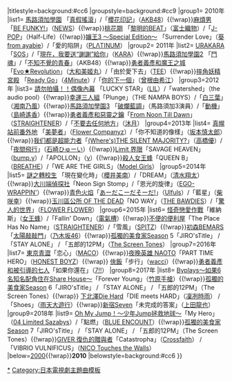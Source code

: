{{Navbox
|name=東京電視台電視劇24主題曲2010年代
|title= [[東京電視台]][[電視劇24]]主題曲{{#if:{{{1|}}}|（{{{1|}}}）|}}
|titlestyle=background:#cc6
|groupstyle=background:#cc9
|group1= 2010年
|list1= {{Nowrap begin}}[[馬路須加學園]] 「[[櫻花印記|真假搖滾]]」/「[[櫻花印記]]」（[[AKB48]]）{{!wrap}}[[麻煩男]] 「[[LIVE_(NEWS專輯)|BE FUNKY!]]」（[[NEWS]]）{{!wrap}}[[桃花期]] 「[[MUSIC (富士織物專輯)|黎明的BEAT]]」（[[富士織物]]）/「[[J-POP (單曲)|J-POP]]」（Half-Life）{{!wrap}}[[孃王|孃王3 〜Special Edition〜]] 「Surrender Love」（[[葵 (歌手)|葵 from ayabie]]）/「愛的陷阱」（[[PLΛTINUM]]）{{Nowrap end}}
|group2= 2011年
|list2= {{Nowrap begin}}[[URAKARA]] 「[[Girl's Talk|SOS]]」/「[[Jet Coaster Love|現在，我要送“謝謝”給你]]」（[[KARA]]）{{!wrap}}[[馬路須加學園|馬路須加學園2]] 「[[Everyday、髮箍|鬥魂]]」/「[[飛翔入手|不知不覺的青春]]」（AKB48）{{!wrap}}[[勇者義彥和魔王之城]] 「[[Evo★Revolution]]」（[[大和美姬丸]]）/「由於愛下去」（[[TEE (歌手)|TEE]]）{{!wrap}}[[摔角妖精宮殿]] 「[[Ready Go (4minute單曲)|Ready Go]]」（[[4minute|4Minute]]）/「[[你的下一個]]」（[[曾根由希江]]）{{Nowrap end}}
|group3=2012年
|list3= {{Nowrap begin}}[[請勿拍攝！！偶像內幕]] 「LUCKY STAR」（[[LIL]]）/「watershed」（the audio pool）{{!wrap}}[[幸運三人組]]「Plunge」（THE NAMPA BOYS）/「[[炎天夏|白三葉]]」（[[湘南乃風]]）{{!wrap}}[[馬路須加學園|馬路須加學園3]] 「[[未來軌跡|破爛藍調]]」（馬路須加3演員）/「[[未來軌跡|動機]]」（[[島崎遙香]]）{{!wrap}}[[勇者義彥和惡靈之鑰]]「[[From Noon Till Dawn]]」（[[STRAIGHTENER]]）/「[[DREAMER DREAMER/不要去任何地方|不要去任何地方]]」（[[沐月]]）{{Nowrap end}}
|group4=2013年
|list4= {{Nowrap begin}}[[真幌站前番外地]] 「[[美夢者 (Flower Companyz單曲)|美夢者]]」（[[Flower Companyz]]）/「你不知道的像樣」（[[擺動帝國|坂本慎太郎]]）{{!wrap}}[[我们都是超能力者]]「[[(Where's)THE SILENT MAJORITY?]]」（[[高橋優]]）/「[[獨立前夜|夜間飛行]]」（[[石崎ひゅーい]]）{{!wrap}}[[Limit 界限]]「SAVAGE HEAVEN」（[[bump.y]]）/「APOLLON」（[[ν (樂團)|ν]]）{{!wrap}}[[殺人女王蜂]]「QUEEN B」（[[BREATHE]]）/「WE ARE THE GIRLS」（[[Model Girls]]）{{Nowrap end}}
|group5=2014年
|list5= {{Nowrap begin}}[[謎之轉校生]] 「現在變化時」（[[櫻井美南]]）/「DREAM」（[[清水翔太]]）{{!wrap}}[[大川端偵探社]]「Neon Sign Stomp」/「恩光的旋律」（[[EGO-WRAPPIN']]）{{!wrap}}[[青色火焰]]「[[ONE MIND|あーだこーだそーだ!]]」（[[Ulfuls]]）/「藍星」（[[柴咲幸]]）{{!wrap}}[[玉川區公所 OF THE DEAD]]「NO WAY」（[[THE BAWDIES]]）/「[[實 (專輯)|驚人的世界]]」（[[FLOWER FLOWER]]）{{Nowrap end}}
|group6=2015年
|list6= {{Nowrap begin}}[[怪奇戀愛作戰]]「維納斯」（[[女王蜂 (樂團)|女王蜂]]）/「Fallin' Down」（[[電氣槽]]）{{!wrap}}[[不便的便利屋]]「The Place Has No Name」（[[STRAIGHTENER]]）/「雪風」（[[SPITZ]]）{{!wrap}}[[初森BEMARS]]「[[太陽敲敲門]]」（[[乃木坂46]]）{{!wrap}}[[孤獨的美食家]]Season 5「JIRO'sTitle」 / 「STAY ALONE」 / 「五郎的12PM」（[[The Screen Tones]]）{{Nowrap end}}
|group7=2016年
|list7= {{Nowrap begin}}[[東京青澀]]「恋心」（[[MACO]]）{{!wrap}}[[夜晚英雄 NAOTO]]「PART TIME HERO」（[[HONEST BOYZ]]）{{!wrap}} [[俠飯]]「步行」（[[wacci]]）{{!wrap}}[[勇者義彥和被引導的七人]]「如果你還在」（[[7!!]]）{{Nowrap end}}
|group8=2017年
|list8= {{Nowrap begin}}[[Byplays〜如果6名知名配角住在Share House〜]]「Forever Young」（[[竹原手槍]]）{{!wrap}}[[孤獨的美食家]]Season 6「JIRO'sTitle」 / 「STAY ALONE」 / 「五郎的12PM」（The Screen Tones）{{!wrap}} [[下北澤Die Hard]]「DIE meets HARD」（[[凜冽時雨]]） / 「Shoes」（[[雨天大遊行]]）{{!wrap}}[[新宿Seven]]「未完成的答案」（[[上田龍也]]）{{Nowrap end}}
|group9=2018年
|list9= {{Nowrap begin}}[[Oh My Jump！～少年Jump拯救地球～]]「My Hero」（[[04 Limited Sazabys]]）/「點燃」（[[BLUE ENCOUNT]]）{{!wrap}}[[孤獨的美食家]]Season 7「JIRO'sTitle」 / 「STAY ALONE」 / 「五郎的12PM」（The Screen Tones）{{!wrap}}[[GIVER 復仇的贈與者]]「Catastropha」（[[Crossfaith]]） / 「VIBRIO VULNIFICUS」（[[NICO Touches the Walls]]）{{Nowrap end}}
|below={{Nowrap begin}}[[Template:東京電視台電視劇24主題曲2000年代|2000]]{{!wrap}}'''2010'''{{Nowrap end}}
|belowstyle=background:#cc6
}}<noinclude>
[[Category:電視劇24主題曲|*]]
[[Category:日本電視劇主題曲模板]]
</noinclude>
